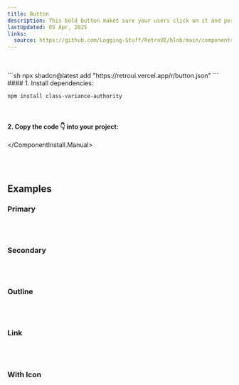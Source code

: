 ```yaml
---
title: Button
description: This bold button makes sure your users click on it and perform the actions you want! 🚀
lastUpdated: 05 Apr, 2025
links:
  source: https://github.com/Logging-Stuff/RetroUI/blob/main/components/retroui/Buttons/Button.tsx
---
```


<ComponentShowcase name="button-style-default" />
<br />
<br />

<ComponentInstall>
  <ComponentInstall.Cli>
    ```sh
npx shadcn@latest add "https://retroui.vercel.app/r/button.json"
    ```
  </ComponentInstall.Cli>
  <ComponentInstall.Manual>
#### 1. Install dependencies:

```sh
npm install class-variance-authority
```

<br />

#### 2. Copy the code 👇 into your project:

<ComponentSource name="button" />

  </ComponentInstall.Manual>
</ComponentInstall>

<br />
<br />

## Examples

### Primary

<ComponentShowcase name="button-style-default" />
<br />
<br />

### Secondary

<ComponentShowcase name="button-style-secondary" />
<br />
<br />

### Outline

<ComponentShowcase name="button-style-outline" />
<br />
<br />

### Link

<ComponentShowcase name="button-style-link" />
<br />
<br />

### With Icon

<ComponentShowcase name="button-style-with-icon" />
